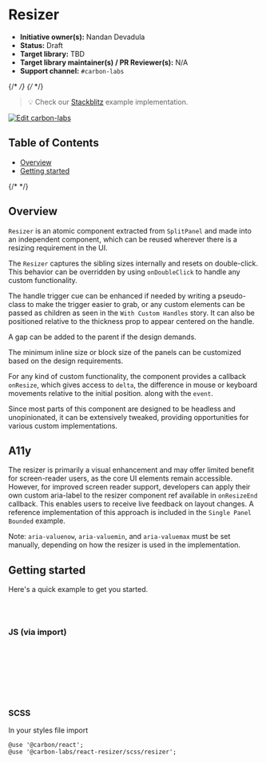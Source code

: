 
<Meta isTemplate />

# Resizer

- **Initiative owner(s):** Nandan Devadula
- **Status:** Draft
- **Target library:** TBD
- **Target library maintainer(s) / PR Reviewer(s):** N/A
- **Support channel:** `#carbon-labs`

{/* <!-- START doctoc generated TOC please keep comment here to allow auto update --> */}
{/* <!-- DON'T EDIT THIS SECTION, INSTEAD RE-RUN doctoc TO UPDATE --> */}

> 💡 Check our
> [Stackblitz](https://stackblitz.com/github/carbon-design-system/carbon-labs/tree/main/examples/react/Resizer)
> example implementation.

[![Edit carbon-labs](https://developer.stackblitz.com/img/open_in_stackblitz.svg)](https://stackblitz.com/github/carbon-design-system/carbon-labs/tree/main/examples/react/Resizer)

## Table of Contents

- [Overview](#overview)
- [Getting started](#getting-started)

{/* <!-- END doctoc generated TOC please keep comment here to allow auto update --> */}

## Overview

`Resizer` is an atomic component extracted from `SplitPanel` and made into an
independent component, which can be reused wherever there is a resizing
requirement in the UI.

The `Resizer` captures the sibling sizes internally and resets on double-click.
This behavior can be overridden by using `onDoubleClick` to handle any custom
functionality.

The handle trigger cue can be enhanced if needed by writing a pseudo-class to
make the trigger easier to grab, or any custom elements can be passed as
children as seen in the `With Custom Handles` story. It can also be positioned
relative to the thickness prop to appear centered on the handle.

A gap can be added to the parent if the design demands.

The minimum inline size or block size of the panels can be customized based on
the design requirements.

For any kind of custom functionality, the component provides a callback
`onResize`, which gives access to `delta`, the difference in mouse or keyboard
movements relative to the initial position. along with the `event`.

Since most parts of this component are designed to be headless and
unopinionated, it can be extensively tweaked, providing opportunities for
various custom implementations.

<Canvas of={ResizerStories.TwoPanelsVertical} />

## A11y

The resizer is primarily a visual enhancement and may offer limited benefit for
screen-reader users, as the core UI elements remain accessible. However, for
improved screen reader support, developers can apply their own custom aria-label
to the resizer component ref available in `onResizeEnd` callback. This enables
users to receive live feedback on layout changes. A reference implementation of
this approach is included in the `Single Panel Bounded` example.

Note: `aria-valuenow`, `aria-valuemin`, and `aria-valuemax` must be set
manually, depending on how the resizer is used in the implementation.

## Getting started

Here's a quick example to get you started.

```bash
yarn add @carbon/react
yarn add @carbon-labs/react-resizer
```

### JS (via import)

```javascript
import { Resizer } from '@carbon-labs/react-resizer/es/index';

function App() {
  return <Resizer />;
}

export default App;
```

### SCSS

In your styles file import

```
@use '@carbon/react';
@use '@carbon-labs/react-resizer/scss/resizer';
```
